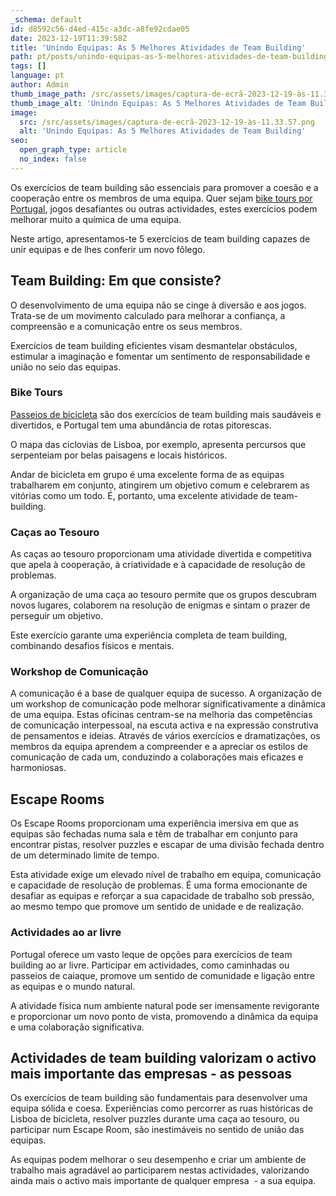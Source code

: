 ```yaml
---
_schema: default
id: d8592c56-d4ed-415c-a3dc-a8fe92cdae05
date: 2023-12-19T11:39:58Z
title: 'Unindo Equipas: As 5 Melhores Atividades de Team Building'
path: pt/posts/unindo-equipas-as-5-melhores-atividades-de-team-building/
tags: []
language: pt
author: Admin
thumb_image_path: /src/assets/images/captura-de-ecrã-2023-12-19-às-11.33.57.png
thumb_image_alt: 'Unindo Equipas: As 5 Melhores Atividades de Team Building'
image:
  src: /src/assets/images/captura-de-ecrã-2023-12-19-às-11.33.57.png
  alt: 'Unindo Equipas: As 5 Melhores Atividades de Team Building'
seo:
  open_graph_type: article
  no_index: false
---
```

Os exercícios de team building são essenciais para promover a coesão e a
cooperação entre os membros de uma equipa. Quer sejam
[bike tours por Portugal](https://topbiketoursportugal.com/), jogos desafiantes
ou outras actividades, estes exercícios podem melhorar muito a química de uma
equipa.

Neste artigo, apresentamos-te 5 exercícios de team building capazes de unir
equipas e de lhes conferir um novo fôlego.

## Team Building: Em que consiste?

O desenvolvimento de uma equipa não se cinge à diversão e aos jogos. Trata-se de
um movimento calculado para melhorar a confiança, a compreensão e a comunicação
entre os seus membros.

Exercícios de team building eficientes visam desmantelar obstáculos, estimular a
imaginação e fomentar um sentimento de responsabilidade e união no seio das
equipas.

### Bike Tours

[Passeios de bicicleta](https://topbiketoursportugal.com/passeios-de-bicicleta-portugal/)
são dos exercícios de team building mais saudáveis e divertidos, e Portugal tem
uma abundância de rotas pitorescas.

O mapa das ciclovias de Lisboa, por exemplo, apresenta percursos que serpenteiam
por belas paisagens e locais históricos.

Andar de bicicleta em grupo é uma excelente forma de as equipas trabalharem em
conjunto, atingirem um objetivo comum e celebrarem as vitórias como um todo. É,
portanto, uma excelente atividade de team-building.

### Caças ao Tesouro

As caças ao tesouro proporcionam uma atividade divertida e competitiva que apela
à cooperação, à criatividade e à capacidade de resolução de problemas.

A organização de uma caça ao tesouro permite que os grupos descubram novos
lugares, colaborem na resolução de enigmas e sintam o prazer de perseguir um
objetivo.

Este exercício garante uma experiência completa de team building, combinando
desafios físicos e mentais.

### Workshop de Comunicação

A comunicação é a base de qualquer equipa de sucesso. A organização de um
workshop de comunicação pode melhorar significativamente a dinâmica de uma
equipa. Estas oficinas centram-se na melhoria das competências de comunicação
interpessoal, na escuta activa e na expressão construtiva de pensamentos e
ideias. Através de vários exercícios e dramatizações, os membros da equipa
aprendem a compreender e a apreciar os estilos de comunicação de cada um,
conduzindo a colaborações mais eficazes e harmoniosas.

## Escape Rooms

Os Escape Rooms proporcionam uma experiência imersiva em que as equipas são
fechadas numa sala e têm de trabalhar em conjunto para encontrar pistas,
resolver puzzles e escapar de uma divisão fechada dentro de um determinado
limite de tempo.

Esta atividade exige um elevado nível de trabalho em equipa, comunicação e
capacidade de resolução de problemas. É uma forma emocionante de desafiar as
equipas e reforçar a sua capacidade de trabalho sob pressão, ao mesmo tempo que
promove um sentido de unidade e de realização.

### Actividades ao ar livre

Portugal oferece um vasto leque de opções para exercícios de team building ao ar
livre. Participar em actividades, como caminhadas ou passeios de caiaque,
promove um sentido de comunidade e ligação entre as equipas e o mundo natural.

A atividade física num ambiente natural pode ser imensamente revigorante e
proporcionar um novo ponto de vista, promovendo a dinâmica da equipa e uma
colaboração significativa.

## Actividades de team building valorizam o activo mais importante das empresas - as pessoas

Os exercícios de team building são fundamentais para desenvolver uma equipa
sólida e coesa. Experiências como percorrer as ruas históricas de Lisboa de
bicicleta, resolver puzzles durante uma caça ao tesouro, ou participar num
Escape Room, são inestimáveis no sentido de união das equipas.

As equipas podem melhorar o seu desempenho e criar um ambiente de trabalho mais
agradável ao participarem nestas actividades, valorizando ainda mais o activo
mais importante de qualquer empresa&nbsp; - a sua equipa.